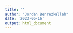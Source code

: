 ```yaml
---
title: ''
author: "Jordan Benrezkallah"
date: '2023-05-16'
output: html_document
---
```


```r

```

